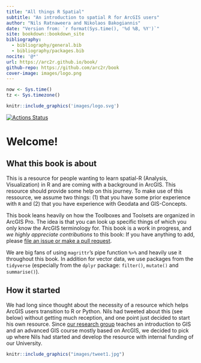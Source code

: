 ```yaml
---
title: "All things R Spatial"
subtitle: "An introduction to spatial R for ArcGIS users"
author: "Nils Ratnaweera and Nikolaos Bakogiannis"
date: "Version from: `r format(Sys.time(), '%d %B, %Y')`"
site: bookdown::bookdown_site
bibliography:
  - bibliography/general.bib
  - bibliography/packages.bib
nocite: '@*'
url: https://arc2r.github.io/book/
github-repo: https://github.com/arc2r/book
cover-image: images/logo.png
---
```



```r
now <- Sys.time()
tz <- Sys.timezone()
```


```r
knitr::include_graphics('images/logo.svg')
```


[![Actions Status](https://github.com/arc2r/book/workflows/bookdown/badge.svg)](https://github.com/arc2r/book/actions)



# Welcome!

## What this book is about

This is a resource for people wanting to learn spatial-R (Analysis, Visualization) in R and are coming with a background in ArcGIS. This resource should provide some help on this journey. To make use of this ressource, we assume two things: (1) that you have some prior experience with `R` and (2) that you have experience with Geodata and GIS-Concepts. 

This book leans heavily on how the Toolboxes and Toolsets are organized in ArcGIS Pro. The idea is that you can look up specific things of which you only know the ArcGIS terminology for. This book is a work in progress, and *we highly appreciate contributions* to this book: If you have anything to add, please [file an issue or make a pull request](https://github.com/arc2r/book).  

We are big fans of using `magrittr`'s pipe function `%>%` and heavily use it throughout this book. In addition for vector data, we use packages from the `tidyverse` (especially from the `dplyr` package: `filter()`, `mutate()` and `summarise()`).

## How it started

We had long since thought about the necessity of a resource which helps ArcGIS users transition to R or Python. Nils had tweeted about this (see below) without getting much reception, and one point just decided to start his own resource. Since [our research group](gis.lsfm.zhaw.ch/) teaches an introduction to GIS and an advanced GIS course mostly based on ArcGIS, we decided to pick up where Nils had started and develop the resource with internal funding of our University. 




```r
knitr::include_graphics("images/tweet1.jpg")
```


<!-- ## Why you should transition anyway -->

<!-- We strongly advocate the use of a programming language to tackle GIS tasks for the following reasons: -->

<!--
 todo translate this
  add specific advantages of using FOSS?
  Ich Programmieren, weil ich damit:
  1. … repetitive Tasks automatisieren kann
  2. … übertragbare «Tools» bauen kann
  3. … mehr Flexibilität und «Power» habe
  4. … zu Grunde liegende Funktionen besser verstehe
  5. … bessere Möglichkeiten habe zu Kollaborieren
  6. … bessere Möglichkeiten habe, Hilfe zu erhalten
  7.… reproduzierbar arbeite
--> 


